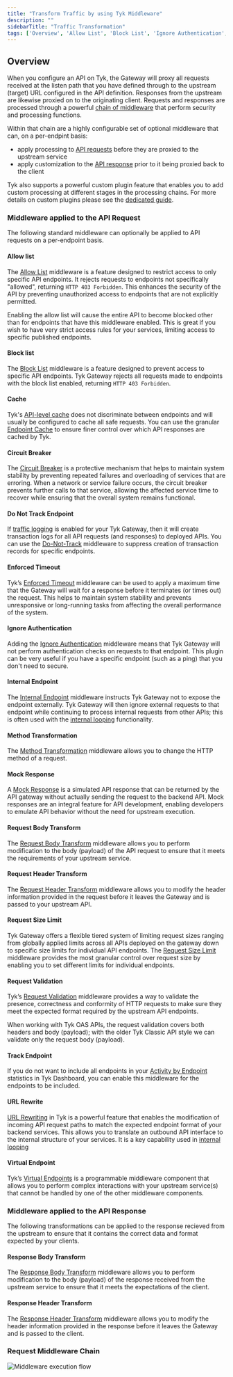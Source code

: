 ```yaml
---
title: "Transform Traffic by using Tyk Middleware"
description: ""
sidebarTitle: "Traffic Transformation"
tags: ['Overview', 'Allow List', 'Block List', 'Ignore Authentication', 'Internal Endpoint', 'Request Method ', 'Request Body ', 'Request Headers ', 'Response Body', 'Response Headers', 'Request Validation', 'Mock Response', 'Virtual Endpoints', 'Go Templates', 'JQ Transforms', 'Request Context Variables']
---
```


## Overview

When you configure an API on Tyk, the Gateway will proxy all requests received at the listen path that you have defined through to the upstream (target) URL configured in the API definition. Responses from the upstream are likewise proxied on to the originating client. Requests and responses are processed through a powerful [chain of middleware](/docs3/5.8/api-management/traffic-transformation#request-middleware-chain) that perform security and processing functions.

Within that chain are a highly configurable set of optional middleware that can, on a per-endpint basis:
- apply processing to [API requests](/docs3/5.8/#middleware-applied-to-the-api-request) before they are proxied to the upstream service
- apply customization to the [API response](/docs3/5.8/#middleware-applied-to-the-api-response) prior to it being proxied back to the client

Tyk also supports a powerful custom plugin feature that enables you to add custom processing at different stages in the processing chains. For more details on custom plugins please see the [dedicated guide](/docs3/5.8/api-management/plugins/overview#).

### Middleware applied to the API Request

The following standard middleware can optionally be applied to API requests on a per-endpoint basis.

#### Allow list

The [Allow List](/docs3/5.8/api-management/traffic-transformation/allow-list) middleware is a feature designed to restrict access to only specific API endpoints. It rejects requests to endpoints not specifically "allowed", returning `HTTP 403 Forbidden`. This enhances the security of the API by preventing unauthorized access to endpoints that are not explicitly permitted.

Enabling the allow list will cause the entire API to become blocked other than for endpoints that have this middleware enabled. This is great if you wish to have very strict access rules for your services, limiting access to specific published endpoints.

#### Block list

The [Block List](/docs3/5.8/api-management/traffic-transformation/block-list)  middleware is a feature designed to prevent access to specific API endpoints. Tyk Gateway rejects all requests made to endpoints with the block list enabled, returning `HTTP 403 Forbidden`. 

#### Cache

Tyk's [API-level cache](/docs3/5.8/api-management/response-caching#basic-caching) does not discriminate between endpoints and will usually be configured to cache all safe requests. You can use the granular [Endpoint Cache](/docs3/5.8/api-management/response-caching#endpoint-caching) to ensure finer control over which API responses are cached by Tyk.

#### Circuit Breaker

The [Circuit Breaker](/docs3/5.8/planning-for-production/ensure-high-availability/circuit-breakers) is a protective mechanism that helps to maintain system stability by preventing repeated failures and overloading of services that are erroring. When a network or service failure occurs, the circuit breaker prevents further calls to that service, allowing the affected service time to recover while ensuring that the overall system remains functional.

#### Do Not Track Endpoint

If [traffic logging](/docs3/5.8/api-management/logs-metrics#api-traffic-logs) is enabled for your Tyk Gateway, then it will create transaction logs for all API requests (and responses) to deployed APIs. You can use the [Do-Not-Track](/docs3/5.8/api-management/traffic-transformation/do-not-track) middleware to suppress creation of transaction records for specific endpoints.

#### Enforced Timeout

Tyk’s [Enforced Timeout](/docs3/5.8/planning-for-production/ensure-high-availability/circuit-breakers) middleware can be used to apply a maximum time that the Gateway will wait for a response before it terminates (or times out) the request. This helps to maintain system stability and prevents unresponsive or long-running tasks from affecting the overall performance of the system.

#### Ignore Authentication

Adding the [Ignore Authentication](/docs3/5.8/api-management/traffic-transformation/ignore-authentication) middleware means that Tyk Gateway will not perform authentication checks on requests to that endpoint. This plugin can be very useful if you have a specific endpoint (such as a ping) that you don't need to secure.

#### Internal Endpoint

The [Internal Endpoint](/docs3/5.8/api-management/traffic-transformation/internal-endpoint) middleware instructs Tyk Gateway not to expose the endpoint externally. Tyk Gateway will then ignore external requests to that endpoint while continuing to process internal requests from other APIs; this is often used with the [internal looping](/docs3/5.8/advanced-configuration/transform-traffic/looping) functionality.

#### Method Transformation

The [Method Transformation](/docs3/5.8/api-management/traffic-transformation/request-method) middleware allows you to change the HTTP method of a request.

#### Mock Response

A [Mock Response](/docs3/5.8/api-management/traffic-transformation/mock-response) is a simulated API response that can be returned by the API gateway without actually sending the request to the backend API. Mock responses are an integral feature for API development, enabling developers to emulate API behavior without the need for upstream execution.

#### Request Body Transform

The [Request Body Transform](/docs3/5.8/api-management/traffic-transformation/request-body) middleware allows you to perform modification to the body (payload) of the API request to ensure that it meets the requirements of your upstream service.

#### Request Header Transform

The [Request Header Transform](/docs3/5.8/api-management/traffic-transformation/request-headers) middleware allows you to modify the header information provided in the request before it leaves the Gateway and is passed to your upstream API.

#### Request Size Limit

Tyk Gateway offers a flexible tiered system of limiting request sizes ranging from globally applied limits across all APIs deployed on the gateway down to specific size limits for individual API endpoints. The [Request Size Limit](/docs3/5.8/api-management/traffic-transformation/request-size-limits) middleware provides the most granular control over request size by enabling you to set different limits for individual endpoints.

#### Request Validation

Tyk’s [Request Validation](/docs3/5.8/api-management/traffic-transformation/request-validation) middleware provides a way to validate the presence, correctness and conformity of HTTP requests to make sure they meet the expected format required by the upstream API endpoints.

When working with Tyk OAS APIs, the request validation covers both headers and body (payload); with the older Tyk Classic API style we can validate only the request body (payload).

#### Track Endpoint

If you do not want to include all endpoints in your [Activity by Endpoint](/docs3/5.8/api-management/dashboard-configuration#activity-by-endpoint) statistics in Tyk Dashboard, you can enable this middleware for the endpoints to be included. 

#### URL Rewrite

[URL Rewriting](/docs3/5.8/transform-traffic/url-rewriting#url-rewrite-middleware) in Tyk is a powerful feature that enables the modification of incoming API request paths to match the expected endpoint format of your backend services. This allows you to translate an outbound API interface to the internal structure of your services. It is a key capability used in [internal looping](/docs3/5.8/advanced-configuration/transform-traffic/looping)

#### Virtual Endpoint

Tyk’s [Virtual Endpoints](/docs3/5.8/api-management/traffic-transformation/virtual-endpoints) is a programmable middleware component that allows you to perform complex interactions with your upstream service(s) that cannot be handled by one of the other middleware components.

### Middleware applied to the API Response

The following transformations can be applied to the response recieved from the upstream to ensure that it contains the correct data and format expected by your clients.

#### Response Body Transform

The [Response Body Transform](/docs3/5.8/api-management/traffic-transformation/response-body) middleware allows you to perform modification to the body (payload) of the response received from the upstream service to ensure that it meets the expectations of the client.

#### Response Header Transform

The [Response Header Transform](/docs3/5.8/api-management/traffic-transformation/response-headers) middleware allows you to modify the header information provided in the response before it leaves the Gateway and is passed to the client.
### Request Middleware Chain

<img src="/img/diagrams/middleware-execution-order@3x.png" alt="Middleware execution flow" />
